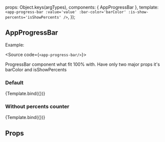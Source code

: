 
<Meta
  title="ui-kit/AppProgressBar"
  component={AppProgressBar}
/>

  props: Object.keys(argTypes),
  components: { AppProgressBar },
  template: `<app-progress-bar
                :value='value'
                :bar-color='barColor'
                :is-show-percents='isShowPercents'
             />`,
});

## AppProgressBar

Example:

<Source code={`<app-progress-bar/>`}></Source>

ProgressBar component what fit 100% with. Have only two major props it's barColor and isShowPercents

### Default

<Canvas>
  <Story
    name="Default view"
    args={{ value: '30' }}>
    {Template.bind({})}
  </Story>
</Canvas>

### Without percents counter

<Canvas>
  <Story
    name="Without percents label"
    args={{ value: '30', isShowPercents: false }}>
    {Template.bind({})}
  </Story>
</Canvas>

## Props

<ArgsTable story="Default view" />
